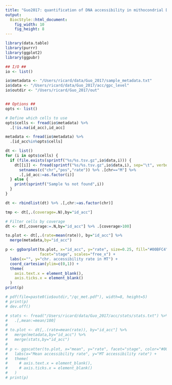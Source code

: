 ```yaml
---
title: "Guo2017: quantification of DNA accessibility in mithocondrial DNA"
output: 
  BiocStyle::html_document: 
    fig_width: 10
    fig_height: 8
---
```


```r
library(data.table)
library(purrr)
library(ggplot2)
library(ggpubr)
```

```r

## I/O ##
io <- list()

io$metadata <- "/Users/ricard/data/Guo_2017/sample_metadata.txt"
io$data <- "/Users/ricard/data/Guo_2017/acc/gpc_level"
io$outdir <- "/Users/ricard/Guo_2017/out"


## Options ##
opts <- list()

# Define which cells to use
opts$cells <- fread(io$metadata) %>% 
  .[!is.na(id_acc),id_acc]
```

<!-- Load metadata -->

```r
metadata <- fread(io$metadata) %>% 
  .[id_acc%in%opts$cells]
```

<!-- Load accessibility data -->

```r
dt <- list()
for (i in opts$cells) {
  if (file.exists(sprintf("%s/%s.tsv.gz",io$data,i))) {
    dt[[i]] <- fread(sprintf("%s/%s.tsv.gz",io$data,i), sep="\t", verbose=F, showProgress=F) %>% 
      setnames(c("chr","pos","rate")) %>% .[chr=="M"] %>%
      .[,id_acc:=as.factor(i)]
  } else {
    print(sprintf("Sample %s not found",i))
  }
}

dt <- rbindlist(dt) %>% .[,chr:=as.factor(chr)]
```

<!-- Bar plots of average MT accessibility rate per cell -->

```r
tmp <- dt[,.(coverage=.N),by="id_acc"]
```

```r
# Filter cells by coverage
dt <- dt[,coverage:=.N,by="id_acc"] %>% .[coverage>100]
```

```r
to.plot <- dt[,.(rate=mean(rate)), by="id_acc"] %>%
  merge(metadata,by="id_acc")

p <- ggbarplot(to.plot, x="id_acc", y="rate", size=0.25, fill="#00BFC4", 
               facet="stage", scales="free_x") +
  labs(x="", y="chr. accessibility rate in MT") +
  coord_cartesian(ylim=c(0,1)) +
  theme(
    axis.text.x = element_blank(),
    axis.ticks.x = element_blank()
  )
print(p)

# pdf(file=paste0(io$outdir,"/qc_met.pdf"), width=8, height=5)
# print(p)
# dev.off()
```

<!-- Correlate global accessibility rate vs MT accessibility rate -->

```r
# stats <- fread("/Users/ricard/data/Guo_2017/acc/stats/stats.txt") %>%
#   .[,mean:=mean/100]
# 
# to.plot <- dt[,.(rate=mean(rate)), by="id_acc"] %>%
#   merge(metadata,by="id_acc") %>%
#   merge(stats,by="id_acc")
# 
# p <- ggscatter(to.plot, x="mean", y="rate", facet="stage", color="#00BFC4", add="reg.line", scales="free") +
#   labs(x="Mean accessibility rate", y="MT accessibility rate") +
#   theme(
#     # axis.text.x = element_blank(),
#     # axis.ticks.x = element_blank()
#   )
# print(p)
```

